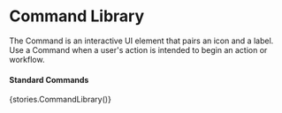 
<Meta title="Application Guidelines/Libraries/Commands" decorators={[Padding]} />

# Command Library

The Command is an interactive UI element that pairs an icon and a label. Use a Command when a user's action is intended to begin an action or workflow.

#### Standard Commands

<!-- Click the name of the icon to select, copy, and use the value in the Icon's 'name' prop -->

<Story name="Standard Commands">{stories.CommandLibrary()}</Story>